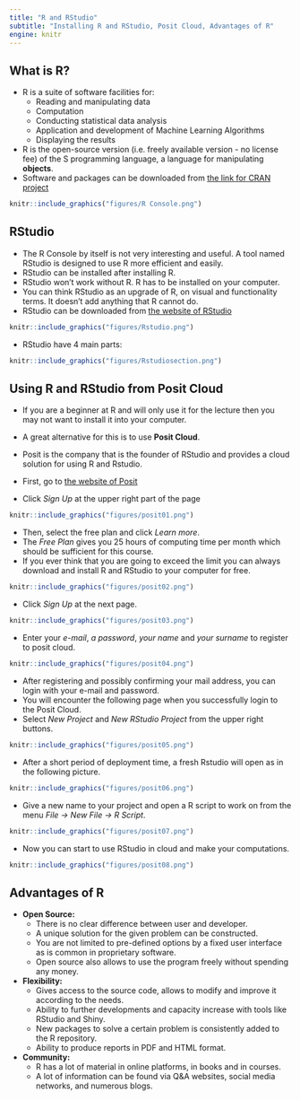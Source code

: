 ```yaml
---
title: "R and RStudio"
subtitle: "Installing R and RStudio, Posit Cloud, Advantages of R"
engine: knitr
---
```



## What is R?

* R is a suite of software facilities for:
    * Reading and manipulating data
    * Computation
    * Conducting statistical data analysis
    * Application and development of Machine Learning Algorithms
    * Displaying the results
* R is the open-source version (i.e. freely available version - no license fee) of the S programming language, a language for manipulating **objects**.
* Software and packages can be downloaded from [the link for CRAN project](https://cran.r-project.org/ "R Download Page")

```r
knitr::include_graphics("figures/R Console.png")
```

## RStudio

* The R Console by itself is not very interesting and useful. A tool named RStudio is designed to use R more efficient and easily.
* RStudio can be installed after installing R.
* RStudio won't work without R. R has to be installed on your computer.
* You can think RStudio as an upgrade of R, on visual and functionality terms. It doesn't add anything that R cannot do.
* RStudio can be downloaded from [the website of RStudio](https://rstudio.com/products/rstudio/ "RStudio Download Page")

```r
knitr::include_graphics("figures/Rstudio.png")
```

* RStudio have 4 main parts:
```r
knitr::include_graphics("figures/Rstudiosection.png")
```

## Using R and RStudio from Posit Cloud

* If you are a beginner at R and will only use it for the lecture then you may not want to install it into your computer.
* A great alternative for this is to use **Posit Cloud**.
* Posit is the company that is the founder of RStudio and provides a cloud solution for using R and Rstudio.

* First, go to  [the website of Posit](https://posit.cloud "Posit Main Page")
* Click *Sign Up* at the upper right part of the page
```r
knitr::include_graphics("figures/posit01.png")
```

* Then, select the free plan and click *Learn more*.
* The *Free Plan* gives you 25 hours of computing time per month which should be sufficient for this course. 
* If you ever think that you are going to exceed the limit you can always download and install R and RStudio to your computer for free.

```r
knitr::include_graphics("figures/posit02.png")
```

* Click *Sign Up* at the next page.
```r
knitr::include_graphics("figures/posit03.png")
```

* Enter your *e-mail*, *a password*, *your name* and *your surname* to register to posit cloud.
```r
knitr::include_graphics("figures/posit04.png")
```

* After registering and possibly confirming your mail address, you can login with your e-mail and password.
* You will encounter the following page when you successfully login to the Posit Cloud.
* Select *New Project* and *New RStudio Project* from the upper right buttons.
```r
knitr::include_graphics("figures/posit05.png")
```

* After a short period of deployment time, a fresh Rstudio will open as in the following picture.
```r
knitr::include_graphics("figures/posit06.png")
```

* Give a new name to your project and open a R script to work on from the menu *File $\rightarrow$ New File $\rightarrow$ R Script*.
```r
knitr::include_graphics("figures/posit07.png")
```

* Now you can start to use RStudio in cloud and make your computations.
```r
knitr::include_graphics("figures/posit08.png")
```


## Advantages of R

* **Open Source:**
    * There is no clear difference between user and developer.
    * A unique solution for the given problem can be constructed.
    * You are not limited to pre-defined options by a fixed user interface as is common in proprietary software.
    * Open source also allows to use the program freely without spending any money.

* **Flexibility:**
    * Gives access to the source code, allows to modify and improve it according to the needs.
    * Ability to further developments and capacity increase with tools like RStudio and Shiny.
    * New packages to solve a certain problem is consistently added to the R repository.
    * Ability to produce reports in PDF and HTML format.

* **Community:**
    * R has a lot of material in online platforms, in books and in courses.
    * A lot of information can be found via Q&A websites, social media networks, and numerous blogs.


